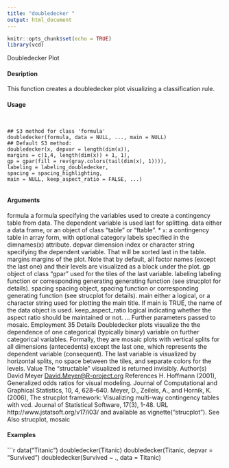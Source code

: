 ```yaml
---
title: "doubledecker "
output: html_document
---
```


```r
knitr::opts_chunk$set(echo = TRUE)
library(vcd)
```
 Doubledecker Plot

#### Desription

This function creates a doubledecker plot visualizing a classification rule.

#### Usage
<pre><code>

## S3 method for class 'formula'
doubledecker(formula, data = NULL, ..., main = NULL)
## Default S3 method:
doubledecker(x, depvar = length(dim(x)),
margins = c(1,4, length(dim(x)) + 1, 1),
gp = gpar(fill = rev(gray.colors(tail(dim(x), 1)))),
labeling = labeling_doubledecker,
spacing = spacing_highlighting,
main = NULL, keep_aspect_ratio = FALSE, ...)

</code></pre>
#### Arguments

formula a formula specifying the variables used to create a contingency table from data.
The dependent variable is used last for splitting.
data either a data frame, or an object of class "table" or "ftable".
* ``x``: a contingency table in array form, with optional category labels specified in the
dimnames(x) attribute.
depvar dimension index or character string specifying the dependent variable. That will
be sorted last in the table.
margins margins of the plot. Note that by default, all factor names (except the last one)
and their levels are visualized as a block under the plot.
gp object of class "gpar" used for the tiles of the last variable.
labeling labeling function or corresponding generating generating function (see strucplot
for details).
spacing spacing object, spacing function or corresponding generating function (see strucplot
for details).
main either a logical, or a character string used for plotting the main title. If main is
TRUE, the name of the data object is used.
keep_aspect_ratio
logical indicating whether the aspect ratio should be maintained or not.
... Further parameters passed to mosaic.
Employment 35
Details
Doubledecker plots visualize the the dependence of one categorical (typically binary) variable on
further categorical variables. Formally, they are mosaic plots with vertical splits for all dimensions
(antecedents) except the last one, which represents the dependent variable (consequent). The last
variable is visualized by horizontal splits, no space between the tiles, and separate colors for the
levels.
Value
The "structable" visualized is returned invisibly.
Author(s)
David Meyer <David.Meyer@R-project.org>
References
H. Hoffmann (2001), Generalized odds ratios for visual modeling. Journal of Computational and
Graphical Statistics, 10, 4, 628–640.
Meyer, D., Zeileis, A., and Hornik, K. (2006), The strucplot framework: Visualizing multi-way contingency
tables with vcd. Journal of Statistical Software, 17(3), 1-48. URL http://www.jstatsoft.org/v17/i03/
and available as vignette("strucplot").
See Also
strucplot, mosaic

#### Examples
```r

data("Titanic")
doubledecker(Titanic)
doubledecker(Titanic, depvar = "Survived")
doubledecker(Survived ~ ., data = Titanic)
